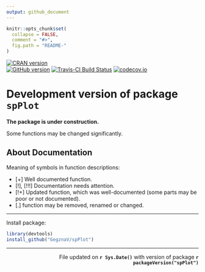 ```yaml
---
output: github_document
---
```

<!-- README.md is generated from README.Rmd. Please edit that file -->
 
```r
knitr::opts_chunk$set(
  collapse = FALSE,
  comment = "#>",
  fig.path = "README-"
)
```

[![CRAN version](http://www.r-pkg.org/badges/version/spPlot)](http://cran.rstudio.com/web/packages/spPlot/index.html)  
[![GitHub version](https://img.shields.io/badge/GitHub-v`r packageVersion("spPlot")`-brightgreen.svg)](https://github.com/GegznaV/spPlot)
[![Travis-CI Build Status](https://travis-ci.org/GegznaV/spPlot.png?branch=master)](https://travis-ci.org/GegznaV/spPlot)
[![codecov.io](https://codecov.io/github/GegznaV/spPlot/coverage.svg?branch=master)](https://codecov.io/github/GegznaV/spPlot?branch=master)


  
Development version of package `spPlot` 
==========================================


**The package is under construction.**

Some functions may be changed significantly.

About Documentation
--------------------

Meaning of symbols in function descriptions:

- [+] Well documented function.
- [!], [!!!] Documentation needs attention.
- [!+] Updated function, which was well-documented (some parts may be poor or not documented).
- [.] function may be removed, renamed or changed.


* * *

Install package:

```r
library(devtools)
install_github("GegznaV/spPlot")
```


* * *

 <p align="right"> 
 File updated on <b>`r Sys.Date()`</b> with version of package  <b>`r packageVersion("spPlot")`</b>
 </p>    


